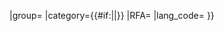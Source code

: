{{User rights
|image=Wikipedia-v2-logo.svg
|rights=[[Wikipedia:用户权限级别#.E6.B3.A8.E5.86.8C.E7.94.A8.E6.88.B7|注册用户]]
|where={{#if:{{{1|}}}|{{{1}}}|[[中文维基百科]]}}
|group=
|category={{#if:{{{1|}}}||}}
|RFA={{{RFA|}}}
|lang_code={{{lang_code|}}}
}}<noinclude>
{{documentation|Template:User rights/doc}}

[[Category:维基媒体用户框模板|{{SUBPAGENAME}}]]
</noinclude>